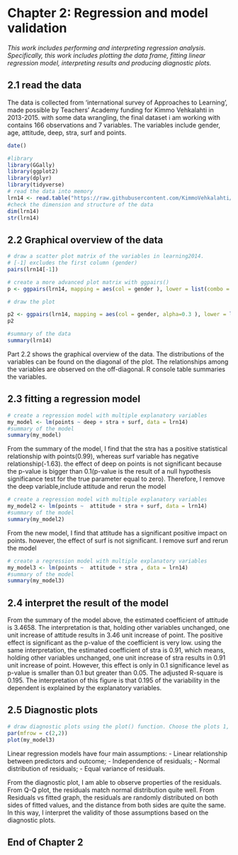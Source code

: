 # Chapter 2: Regression and model validation

*This work includes performing and interpreting regression analysis. Specifically, this work includes plotting the data frame, fitting linear regression model, interpreting results and producing diagnostic plots.*

## 2.1 read the data
The data is collected from 'international survey of Approaches to Learning', made possible by Teachers' Academy funding for Kimmo Vehkalahti in 2013-2015. with some data wrangling, the final dataset i am working with contains 166 observations and 7 variables. The variables include gender, age, attitude, deep, stra, surf and points.
```r
date()

#library
library(GGally)
library(ggplot2)
library(dplyr)
library(tidyverse)
# read the data into memory
lrn14 <- read.table("https://raw.githubusercontent.com/KimmoVehkalahti/Helsinki-Open-Data-Science/master/datasets/learning2014.txt", sep=",", header=TRUE)
#check the dimension and structure of the data
dim(lrn14)
str(lrn14)
```
## 2.2 Graphical overview of the data

```r
# draw a scatter plot matrix of the variables in learning2014.
# [-1] excludes the first column (gender)
pairs(lrn14[-1])

# create a more advanced plot matrix with ggpairs()
p <- ggpairs(lrn14, mapping = aes(col = gender ), lower = list(combo = wrap("facethist", bins = 20)))

# draw the plot

p2 <- ggpairs(lrn14, mapping = aes(col = gender, alpha=0.3 ), lower = list(combo = wrap("facethist", bins = 20)))
p2

#summary of the data 
summary(lrn14)
```
Part 2.2 shows the graphical overview of the data. The distributions of the variables can be found on the diagonal of the plot. The relationships among the variables are observed on the off-diagonal. R console table summaries the variables.

## 2.3 fitting a regression model

```r
# create a regression model with multiple explanatory variables
my_model <- lm(points ~ deep + stra + surf, data = lrn14)
#summary of the model
summary(my_model)

```
From the summary of the model, I find that the stra has a positive statistical relationship with points(0.99), whereas surf variable has negative relationship(-1.63). the effect of deep on points is not significant because the p-value is bigger than 0.1(p-value is the result of a null hypothesis significance test for the true parameter equal to zero). Therefore, I remove the deep variable,include attitude and rerun the model

```r
# create a regression model with multiple explanatory variables
my_model2 <- lm(points ~  attitude + stra + surf, data = lrn14)
#summary of the model
summary(my_model2)

```
From the new model, I find that attitude has a significant positive impact on points. however, the effect of surf is not significant. I remove surf and rerun the model

```r
# create a regression model with multiple explanatory variables
my_model3 <- lm(points ~  attitude + stra , data = lrn14)
#summary of the model
summary(my_model3)

```

## 2.4 interpret the result of the model
From the summary of the model above, the estimated coefficient of attitude is 3.4658. The interpretation is that, holding other variables unchanged, one unit increase of attitude results in 3.46 unit increase of point. The positive effect is significant as the p-value of the coefficient is very low. using the same interpretation, the estimated coefficient of stra is 0.91, which means, holding other variables unchanged, one unit increase of stra results in 0.91 unit increase of point. However, this effect is only in 0.1 significance level as p-value is smaller than 0.1 but greater than 0.05. The adjusted R-square is 0.195. The interpretation of this figure is that 0.195 of the variability in the dependent is explained by the explanatory variables.

## 2.5 Diagnostic plots
```r

# draw diagnostic plots using the plot() function. Choose the plots 1, 2 and 5
par(mfrow = c(2,2))
plot(my_model3)

```

Linear regression models have four main assumptions:
- Linear relationship between predictors and outcome;
- Independence of residuals;
- Normal distribution of residuals;
- Equal variance of residuals.

From the diagnostic plot, I am able to observe properties of the residuals. From Q-Q plot, the residuals match normal distribution quite well. From Residuals vs fitted graph, the residuals are randomly distributed on both sides of fitted values, and the distance from both sides are quite the same. 
In this way, I interpret the validity of those assumptions based on the diagnostic plots.

## End of Chapter 2
